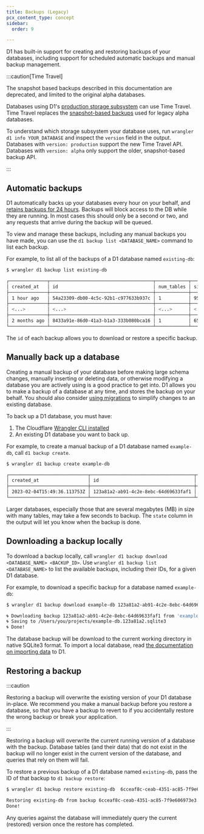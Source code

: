 ```yaml
---
title: Backups (Legacy)
pcx_content_type: concept
sidebar:
  order: 9

---
```


D1 has built-in support for creating and restoring backups of your databases, including support for scheduled automatic backups and manual backup management.

:::caution[Time Travel]


The snapshot based backups described in this documentation are deprecated, and limited to the original alpha databases.

Databases using D1's [production storage subsystem](https://blog.cloudflare.com/d1-turning-it-up-to-11/) can use Time Travel. Time Travel replaces the [snapshot-based backups](/d1/reference/backups/) used for legacy alpha databases.

To understand which storage subsystem your database uses, run `wrangler d1 info YOUR_DATABASE` and inspect the `version` field in the output. Databases with `version: production` support the new Time Travel API. Databases with `version: alpha` only support the older, snapshot-based backup API.


:::

## Automatic backups

D1 automatically backs up your databases every hour on your behalf, and [retains backups for 24 hours](/d1/platform/limits/). Backups will block access to the DB while they are running. In most cases this should only be a second or two, and any requests that arrive during the backup will be queued.

To view and manage these backups, including any manual backups you have made, you can use the `d1 backup list <DATABASE_NAME>` command to list each backup.

For example, to list all of the backups of a D1 database named `existing-db`:

```sh
$ wrangler d1 backup list existing-db

┌──────────────┬──────────────────────────────────────┬────────────┬─────────┐
│ created_at   │ id                                   │ num_tables │ size    │
├──────────────┼──────────────────────────────────────┼────────────┼─────────┤
│ 1 hour ago   │ 54a23309-db00-4c5c-92b1-c977633b937c │ 1          │ 95.3 kB │
├──────────────┼──────────────────────────────────────┼────────────┼─────────┤
│ <...>        │ <...>                                │ <...>      │ <...>   │
├──────────────┼──────────────────────────────────────┼────────────┼─────────┤
│ 2 months ago │ 8433a91e-86d0-41a3-b1a3-333b080bca16 │ 1          │ 65.5 kB │
└──────────────┴──────────────────────────────────────┴────────────┴─────────┘%
```

The `id` of each backup allows you to download or restore a specific backup.

## Manually back up a database

Creating a manual backup of your database before making large schema changes, manually inserting or deleting data, or otherwise modifying a database you are actively using is a good practice to get into. D1 allows you to make a backup of a database at any time, and stores the backup on your behalf. You should also consider [using migrations](/d1/reference/migrations/) to simplify changes to an existing database.

To back up a D1 database, you must have:

1. The Cloudflare [Wrangler CLI installed](/workers/wrangler/install-and-update/)
2. An existing D1 database you want to back up.

For example, to create a manual backup of a D1 database named `example-db`, call `d1 backup create`.

```sh
$ wrangler d1 backup create example-db

┌─────────────────────────────┬──────────────────────────────────────┬────────────┬─────────┬───────┐
│ created_at                  │ id                                   │ num_tables │ size    │ state │
├─────────────────────────────┼──────────────────────────────────────┼────────────┼─────────┼───────┤
│ 2023-02-04T15:49:36.113753Z │ 123a81a2-ab91-4c2e-8ebc-64d69633faf1 │ 1          │ 65.5 kB │ done  │
└─────────────────────────────┴──────────────────────────────────────┴────────────┴─────────┴───────┘
```

Larger databases, especially those that are several megabytes (MB) in size with many tables, may take a few seconds to backup. The `state` column in the output will let you know when the backup is done.

## Downloading a backup locally

To download a backup locally, call `wrangler d1 backup download <DATABASE_NAME> <BACKUP_ID>`. Use `wrangler d1 backup list <DATABASE_NAME>` to list the available backups, including their IDs, for a given D1 database.

For example, to download a specific backup for a database named `example-db`:

```sh
$ wrangler d1 backup download example-db 123a81a2-ab91-4c2e-8ebc-64d69633faf1

🌀 Downloading backup 123a81a2-ab91-4c2e-8ebc-64d69633faf1 from 'example-db'
🌀 Saving to /Users/you/projects/example-db.123a81a2.sqlite3
🌀 Done!
```

The database backup will be download to the current working directory in native SQLite3 format. To import a local database, read [the documentation on importing data](/d1/build-with-d1/import-export-data/) to D1.

## Restoring a backup

:::caution


Restoring a backup will overwrite the existing version of your D1 database in-place. We recommend you make a manual backup before you restore a database, so that you have a backup to revert to if you accidentally restore the wrong backup or break your application.


:::

Restoring a backup will overwrite the current running version of a database with the backup. Database tables (and their data) that do not exist in the backup will no longer exist in the current version of the database, and queries that rely on them will fail.

To restore a previous backup of a D1 database named `existing-db`, pass the ID of that backup to `d1 backup restore`:

```sh
$ wrangler d1 backup restore existing-db  6cceaf8c-ceab-4351-ac85-7f9e606973e3

Restoring existing-db from backup 6cceaf8c-ceab-4351-ac85-7f9e606973e3....
Done!
```

Any queries against the database will immediately query the current (restored) version once the restore has completed.
